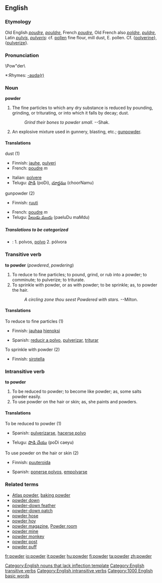 ==English==

===Etymology===
Old English ''[[poudre]]'', ''[[pouldre]]'', French ''[[poudre]]'', Old French also ''[[poldre]]'', ''[[puldre]]'', Latin ''[[pulvis]]'', ''[[pulveris]]'': cf. [[pollen]] fine flour, mill dust, E. pollen. Cf. {[[polverine]]}, {[[pulverize]]}.

===Pronunciation===
\Pow"der\
{{wikipedia}}
*:Rhymes: [[Rhymes:English:-aʊdə(r)|-aʊdə(r)]]
===Noun===
'''powder'''

# The fine particles to which any dry substance is reduced by pounding, grinding, or triturating, or into which it falls by decay; dust.
#:''Grind their bones to powder small.''  --Shak.
# An explosive mixture used in gunnery, blasting, etc.; [[gunpowder]].

====Translations====
;dust (1)
{{top}}
*Finnish: [[jauhe]], [[pulveri]]
*French: [[poudre]] ''m''
{{mid}}
*Italian: [[polvere]]
*Telugu: [[పొడి]] (poDi), [[చూర్ణము]] (choorNamu)
{{bottom}}

;gunpowder (2)
{{top}}
*Finnish: [[ruuti]]
{{mid}}
*French: [[poudre]] ''m''
*Telugu: [[పేలుడు మందు]] (paeluDu maMdu)
{{bottom}}

=====Translations to be categorized=====
{{checktrans}}
{{top}}
*{{ttbc|Spanish}}: 1. polvos, [[:es:polvo|polvo]] 2. pólvora
{{mid}}
{{bottom}}

===Transitive verb===
'''to powder''' (''powdered'', ''powdering'')

# To reduce to fine particles; to pound, grind, or rub into a powder; to comminute; to pulverize; to triturate.
# To sprinkle with powder, or as with powder; to be sprinkle; as, to powder the hair.
#:''A circling zone thou seest Powdered with stars.'' --Milton.

====Translations====
;To reduce to fine particles (1)
{{top}}
*Finnish: [[jauhaa]] [[hieno|hienoksi]]
{{mid}}
*Spanish: [[reducir a polvo]], [[pulverizar]], [[triturar]]
{{bottom}}

;To sprinkle with powder (2)
{{top}}
*Finnish: [[sirotella]]
{{mid}}
{{bottom}}

===Intransitive verb===
'''to powder'''
# To be reduced to powder; to become like powder; as, some salts powder easily.
# To use powder on the hair or skin; as, she paints and powders.

====Translations====
;To be reduced to powder (1)
{{top}}
*Spanish: [[pulverizarse]], [[hacerse polvo]]
{{mid}}
*Telugu: [[పొడి చేయు]] (poDi caeyu)
{{bottom}}

;To use powder on the hair or skin (2)
{{top}}
*Finnish: [[puuteroida]]
{{mid}}
*Spanish: [[ponerse polvos]], [[empolvarse]]
{{bottom}}

===Related terms===
*[[Atlas powder]], [[baking powder]]
*[[powder down]]
*[[powder-down feather]]
*[[powder-down patch]]
*[[powder hose]]
*[[powder hoy]]
*[[powder magazine]], [[Powder room]]
*[[powder mine]]
*[[powder monkey]]
*[[powder post]]
*[[powder puff]]

[[Category:English nouns that lack inflection template]]
[[Category:English transitive verbs]]
[[Category:English intransitive verbs]]
[[Category:1000 English basic words]]

[[fr:powder]]
[[io:powder]]
[[it:powder]]
[[hu:powder]]
[[fi:powder]]
[[ta:powder]]
[[zh:powder]]